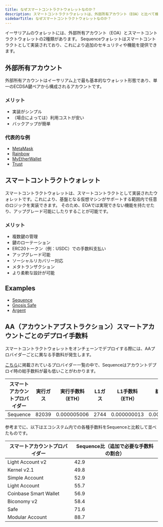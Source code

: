 ```yaml
---
title: なぜスマートコントラクトウォレットなのか？
description: スマートコントラクトウォレットは、外部所有アカウント（EOA）と比べて機能性やセキュリティが強化されています。Sequence、Gnosis Safe、Argentなどがその例です。Sequenceはさまざまなスマートアカウントプロバイダーの中で最も低いデプロイメント手数料を誇り、コスト面でも優れた選択肢となっています。
sidebarTitle: なぜスマートコントラクトウォレットなのか？
---
```


イーサリアムのウォレットには、外部所有アカウント（EOA）とスマートコントラクトウォレットの2種類があります。
Sequenceウォレットはスマートコントラクトとして実装されており、これにより追加のセキュリティや機能を提供できます。

## 外部所有アカウント
外部所有アカウントはイーサリアム上で最も基本的なウォレット形態であり、単一のECDSA鍵ペアから構成されるアカウントです。

### メリット

- 実装がシンプル
- （場合によっては）利用コストが安い
- バックアップが簡単

### 代表的な例

- [MetaMask](https://metamask.io/)
- [Rainbow](https://rainbow.me/)
- [MyEtherWallet](https://www.myetherwallet.com/)
- [Trust](https://trustwallet.com/)

## スマートコントラクトウォレット
スマートコントラクトウォレットは、スマートコントラクトとして実装されたウォレットです。これにより、基盤となる仮想マシンがサポートする範囲内で任意のロジックを実装できます。
そのため、EOAでは実現できない機能を持たせたり、アップグレード可能にしたりすることが可能です。

### メリット

- 複数鍵の管理
- 鍵のローテーション
- ERC20トークン（例：USDC）での手数料支払い
- アップグレード可能
- ソーシャルリカバリー対応
- メタトランザクション
- より柔軟な設計が可能

## Examples

- [Sequence](https://sequence.app/)
- [Gnosis Safe](https://safe.global/)
- [Argent](https://www.argent.xyz/)

## AA（アカウントアブストラクション）スマートアカウントごとのデプロイ手数料
スマートコントラクトウォレットをオンチェーンでデプロイする際には、AAプロバイダーごとに異なる手数料が発生します。

[こちら](https://github.com/ScreamingHawk/aa-benchmarks)に掲載されているプロバイダー一覧の中で、Sequenceはアカウントデプロイ時の総手数料が最も低いことがわかります。

| スマートアカウントプロバイダー | 実行ガス  | 実行手数料（ETH）  | L1ガス | L1手数料（ETH）  | 総手数料（ETH）   | 総手数料（USD） |
| --------------- | ----- | ----------- | ---- | ----------- | ----------- | --------- |
| Sequence        | 82039 | 0.000005006 | 2744 | 0.000000013 | 0.000005020 | $0.0148   |

参考までに、以下はエコシステム内での各種手数料をSequenceと比較して並べたものです。

| スマートアカウントプロバイダー       | Sequence比（追加で必要な手数料の割合） |
| --------------------- | ----------------------- |
| Light Account v2      | 42.9                    |
| Kernel v2.1           | 49.8                    |
| Simple Account        | 52.9                    |
| Light Account         | 55.7                    |
| Coinbase Smart Wallet | 56.9                    |
| Biconomy  v2          | 58.4                    |
| Safe                  | 71.6                    |
| Modular Account       | 88.7                    |